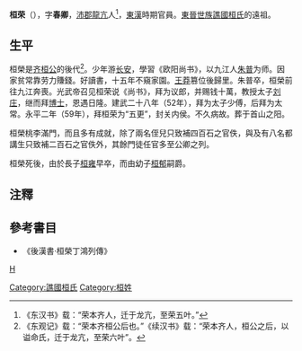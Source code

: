 '''桓荣'''（{{bd|?||?||}}），字'''春卿'''，[[沛郡|沛郡]][[龍亢|龍亢]]人<ref>《东汉书》载：“荣本齐人，迁于龙亢，至荣五叶。”</ref>，[[東漢|東漢]]時期官員。[[東晉|東晉]][[世族|世族]][[譙國桓氏|譙國桓氏]]的遠祖。

==生平==
桓榮是[[齐桓公|齐桓公]]的後代<ref>《东观记》载：“荣本齐桓公后也。”《续汉书》载：“荣本齐人，桓公之后，以谥命氏，迁于龙亢，至荣六叶”。</ref>。少年游[[长安|长安]]，學習《欧阳尚书》，以九江人[[朱普|朱普]]为师。因家贫常靠劳力賺錢。好讀書，十五年不窺家園。[[王莽|王莽]]篡位後歸里。朱普卒，桓榮前往九江奔喪。光武帝召见桓荣说《尚书》，拜为议郎，并赐钱十萬，教授太子[[刘庄|刘庄]]，继而拜[[博士|博士]]，恩遇日隆。建武二十八年（52年），拜为太子少傅，后拜为太常。永平二年（59年），拜桓荣为“五更”，封关内侯。不久病故。葬于首山之阳。

桓榮桃李滿門，而且多有成就，除了兩名侄兒只致補四百石之官佚，與及有八名都講生只致補二百石之官佚外，其餘門徒任官多至公卿之列。

桓榮死後，由於長子[[桓雍|桓雍]]早卒，而由幼子[[桓郁|桓郁]]嗣爵。

== 注釋 ==
{{reflist}}

== 參考書目 ==
* 《後漢書·桓榮丁鴻列傳》
[[category:东汉政治人物|H]]
[[Category:譙國桓氏|Category:譙國桓氏]]
[[Category:桓姓|Category:桓姓]]